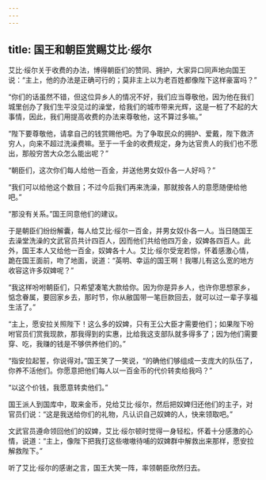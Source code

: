 ```yaml
---
---
---
```

title: 国王和朝臣赏赐艾比·绥尔
---




艾比·绥尔关于收费的办法，博得朝臣们的赞同、拥护，大家异口同声地向国王说：“主上，他的办法是正确可行的；莫非主上以为老百姓都像陛下这样豪富吗？”

“你们的话虽然不错，但这位异乡人的情况不好，我们应当尊敬他，因为他在我们城里创办了我们生平没见过的澡堂，给我们的城市带来光辉，这是一桩了不起的大事情，因此，我们用提高收费的办法来尊敬他，这不算过多嘛。”

“陛下要尊敬他，请拿自己的钱赏赐他吧。为了争取民众的拥护、爱戴，陛下救济穷人，向来不超过洗澡费嘛。至于一千金的收费规定，身为达官贵人的我们也不愿出，那般穷苦大众怎么能出呢？”

“朝臣们，这次你们每人给他一百金，并送他男女奴仆各一人好吗？”

“我们可以给他这个数目；不过今后我们再来洗澡，那就按各人的意愿随便给他吧。”

“那没有关系。”国王同意他们的建议。

于是朝臣们纷纷解囊，每人给艾比·绥尔一百金，并男女奴仆各一人。当日随国王去澡堂洗澡的文武官员共计四百人，因而他们共给他四万金，奴婢各四百人。此外，国王本人又给他一百金，奴婢各十人。艾比·绥尔受宠若惊，怀着感激心情，跪在国王面前，吻了地面，说道：“英明、幸运的国王啊！我哪儿有这么宽的地方收容这许多奴婢呢？”

“我这样吩咐朝臣们，只希望凑笔大款给你。因为你是异乡人，也许你思想家乡，惦念眷属，要回家乡去，那时节，你从敝国带一笔巨款回去，就可以过一辈子享福生活了。”

“主上，愿安拉关照陛下！这么多的奴婢，只有王公大臣才需要他们；如果陛下吩咐官员们赏我现款，那我得到的实惠，比给我这支部队就多得多了；因为他们需要穿、吃，我赚的钱是不够供养他们的。”

“指安拉起誓，你说得对。”国王笑了一笑说，“的确他们够组成一支庞大的队伍了，你养不活他们。你愿意把他们每人以一百金币的代价转卖给我吗？”

“以这个价钱，我愿意转卖他们。”

国王派人到国库中，取来金币，兑给艾比·绥尔，然后把奴婢归还他们的主子，对官员们说：“这是我送给你们的礼物，凡认识自己奴婢的人，快来领取吧。”

文武官员遵命领回他们的奴婢，艾比·绥尔顿时觉得一身轻松，怀着十分感激的心情，说道：“主上，像陛下把我打这些嗷嗷待哺的奴婢群中解救出来那样，愿安拉解救陛下。”

听了艾比·绥尔的感谢之言，国王大笑一阵，率领朝臣欣然归去。